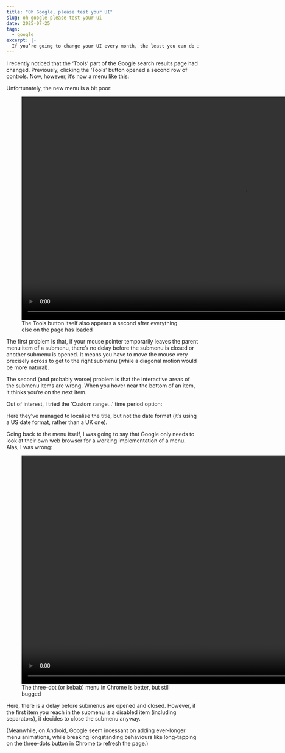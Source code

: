 ```yaml
---
title: "Oh Google, please test your UI"
slug: oh-google-please-test-your-ui
date: 2025-07-25
tags:
  - google
excerpt: |-
  If you’re going to change your UI every month, the least you can do is make sure it works.
---
```




I recently noticed that the ‘Tools’ part of the Google search results page had
changed. Previously, clicking the ‘Tools’ button opened a second row of
controls. Now, however, it’s now a menu like this:

<CaptionedImage
  src={google_search_menu_png}
  alt="A screenshot of the ‘Tools’ menu on the Google search results page."
  caption="At least I know where the total number of results has gone"
/>

Unfortunately, the new menu is a bit poor:

<figure>
  <video width="1170" autoPlay controls loop muted playsInline>
    <source src={google_search_menu_mp4} type="video/mp4" />
  </video>
  <figcaption>
    The Tools button itself also appears a second after everything else on the
    page has loaded
  </figcaption>
</figure>

The first problem is that, if your mouse pointer temporarily leaves the parent
menu item of a submenu, there’s no delay before the submenu is closed or another
submenu is opened. It means you have to move the mouse very precisely across to
get to the right submenu (while a diagonal motion would be more natural).

The second (and probably worse) problem is that the interactive areas of the
submenu items are wrong. When you hover near the bottom of an item, it thinks
you’re on the next item.

Out of interest, I tried the ‘Custom range…’ time period option:

<CaptionedImage
  src={date_range_png}
  alt="A screenshot of the ‘Customised date range’ dialogue box on the Google search results page."
  caption="This dialogue is a pain to use"
/>

Here they’ve managed to localise the title, but not the date format (it’s using
a US date format, rather than a UK one).

Going back to the menu itself, I was going to say that Google only needs to look
at their own web browser for a working implementation of a menu. Alas, I was
wrong:

<figure>
  <video width="1198" autoPlay controls loop muted playsInline>
    <source src={chrome_bad_menu_mp4} type="video/mp4" />
  </video>
  <figcaption>
    The three-dot (or kebab) menu in Chrome is better, but still bugged
  </figcaption>
</figure>

Here, there is a delay before submenus are opened and closed. However, if the
first item you reach in the submenu is a disabled item (including separators),
it decides to close the submenu anyway.

(Meanwhile, on Android, Google seem incessant on adding ever-longer menu
animations, while breaking longstanding behaviours like long-tapping on the
three-dots button in Chrome to refresh the page.)
